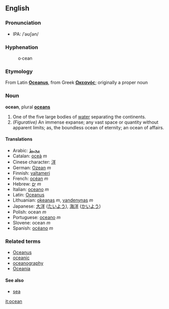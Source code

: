 ==English==
===Pronunciation===
*IPA: /ˈəʊʃən/
===Hyphenation===
:o&middot;cean

===Etymology===
From Latin '''[[Oceanus]]''', from Greek '''[[Ωκεανός]]'''; originally a proper noun

===Noun===
'''ocean''', plural '''[[oceans]]'''

# One of the five large bodies of [[water]] separating the continents.
# ''(Figurative)'' An immense expanse; any vast space or quantity without apparent limits; as, the boundless ocean of eternity; an ocean of affairs.

====Translations====
*Arabic: [[محيط]] 
*Catalan: [[oceà]] ''m''
*Cinese character: [[洋]]
*German: [[Ozean]] ''m''
*Finnish: [[valtameri]]
*French: [[océan]] ''m''
*Hebrew: [[ים|יָם]] ''m''
*Italian: [[oceano]] ''m''
*Latin: [[Oceanus]]
*Lithuanian: [[okeanas]] ''m'', [[vandenynas]] ''m''
*Japanese: [[大洋]] ([[たいよう]]), [[海洋]] ([[かいよう]])
*Polish: ocean ''m''
*Portuguese: [[oceano]] ''m''
*Slovene: ocean ''m''
*Spanish: [[océano]] ''m''

===Related terms===
*[[Oceanus]]
*[[oceanic]]
*[[oceanography]]
*[[Oceania]]

====See also====
*[[sea]]

[[it:ocean]]